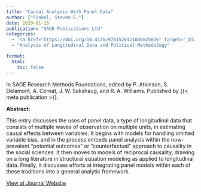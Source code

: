 ```yaml
---
title: "Causal Analysis With Panel Data"
author: ["Finkel, Steven E."]
date: 2020-01-15
publication: "SAGE Publications Ltd"
categories:
  - '<a href="https://doi.org/10.4135/9781526421036825836" target="_blank">Journal</a>'
  - "Analysis of Longitudinal Data and Political Methodology"

format:
  html:
    toc: false
---
```


In SAGE Research Methods Foundations, edited by P. Atkinson, S. Delamont, A. Cernat, J. W. Sakshaug, and R. A. Williams. Published by {{< meta publication >}}.

**Abstract:**

::: justify-text
This entry discusses the uses of panel data, a type of longitudinal data that consists of multiple waves of observation on multiple units, in estimating causal effects between variables. It begins with models for handling omitted variable bias, and in the process embeds panel analysis within the now-prevalent “potential outcomes” or “counterfactual” approach to causality in the social sciences. It then moves to models of reciprocal causality, drawing on a long literature in structural equation modeling as applied to longitudinal data. Finally, it discusses efforts at integrating panel models within each of these traditions into a general analytic framework.
:::

[View at Journal Website](https://doi.org/10.4135/9781526421036825836){.btn .btn-outline-success target="_blank"}
